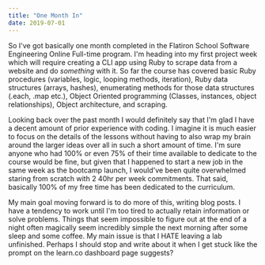 ```yaml
---
title: "One Month In"
date: 2019-07-01
---
```


So I've got basically one month completed in the Flatiron School Software Engineering Online Full-time program. I'm heading into my first project week which will require creating a CLI app using Ruby to scrape data from a website and do *something* with it.  So far the course has covered basic Ruby procedures (variables, logic, looping methods, iteration), Ruby data structures (arrays, hashes), enumerating methods for those data structures (.each, .map etc.), Object Oriented programming (Classes, instances, object relationships), Object architecture, and scraping.



Looking back over the past month I would definitely say that I'm glad I have a decent amount of prior experience with coding. I imagine it is much easier to focus on the details of the lessons without having to also wrap my brain around the larger ideas over all in such a short amount of time. I'm sure anyone who had 100% or even 75% of their time available to dedicate to the course would be fine, but given that I happened to start a new job in the same week as the bootcamp launch, I would've been quite overwhelmed staring from scratch with 2 40hr per week commitments. That said, basically 100% of my free time has been dedicated to the curriculum.



My main goal moving forward is to do more of this, writing blog posts. I have a tendency to work until I'm too tired to actually retain information or solve problems. Things that seem impossible to figure out at the end of a night often magically seem incredibly simple the next morning after some sleep and some coffee. My main issue is that I HATE leaving a lab unfinished. Perhaps I should stop and write about it when I get stuck like the prompt on the learn.co dashboard  page suggests?
